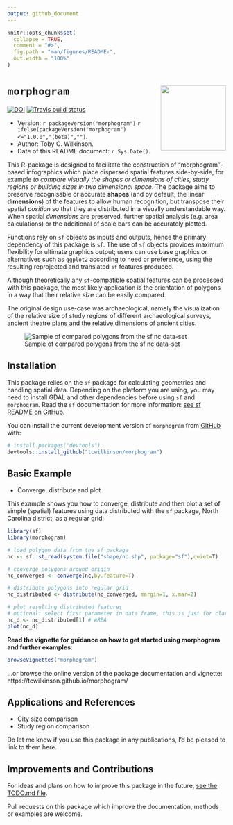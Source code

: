 ```yaml
---
output: github_document
---
```


<!-- README.md is generated from README.Rmd. Please edit that file -->
<!-- use devtools::build_readme() to regenerate ; also use pkgdown::build_site() and optionally devtools::build_manual() -->

```r
knitr::opts_chunk$set(
  collapse = TRUE,
  comment = "#>",
  fig.path = "man/figures/README-",
  out.width = "100%"
)
```

# `morphogram` <img align="right" src="man/figures/morphogram-logo.png" style="height: 150px; width= 150px;" />

<!-- badges: start -->
[![DOI](https://zenodo.org/badge/DOI/10.5281/zenodo.2667405.svg)](https://doi.org/10.5281/zenodo.2667405)
[![Travis build status](https://travis-ci.org/tcwilkinson/morphogram.svg?branch=master)](https://travis-ci.org/tcwilkinson/morphogram)
<!--
[![cran version](http://www.r-pkg.org/badges/version/morphogram)](https://CRAN.R-project.org/package=morphogram) 
[![rstudio mirror downloads](http://cranlogs.r-pkg.org/badges/morphogram?)](https://github.com/metacran/cranlogs.app)
[![rstudio mirror downloads](http://cranlogs.r-pkg.org/badges/grand-total/morphogram?color=82b4e8)](https://github.com/metacran/cranlogs.app)
-->
<!-- badges: end -->

- Version: `r packageVersion("morphogram")` `r ifelse(packageVersion("morphogram")<="1.0.0","(beta)","")`.
- Author: Toby C. Wilkinson.
- Date of this README document: `r Sys.Date()`.

This R-package is designed to facilitate the construction of "morphogram"-based infographics which place dispersed spatial features side-by-side, for example _to compare visually the shapes or dimensions of cities, study regions or building sizes in two dimensional space_. The package aims to preserve recognisable or accurate **shapes** (and by default, the linear **dimensions**) of the features to allow human recognition, but transpose their spatial _position_ so that they are distributed in a visually understandable way. When spatial _dimensions_ are preserved, further spatial analysis (e.g. area calculations) or the additional of scale bars can be accurately plotted.

Functions rely on `sf` objects as inputs and outputs, hence the primary dependency of this package is `sf`. The use of `sf` objects provides maximum flexibility for ultimate graphics output; users can use base graphics or alternatives such as `ggplot2` according to need or preference, using the resulting reprojected and translated `sf` features produced.

Although theoretically any `sf`-compatible spatial features can be processed with this package, the most likely application is the orientation of polygons in a way that their relative size can be easily compared.

The original design use-case was archaeological, namely the visualization of the relative size of study regions of different archaeological surveys, ancient theatre plans and the relative dimensions of ancient cities. 

![Sample of compared polygons from the sf nc data-set](man/figures/sample_nc.png)

## Installation

This package relies on the `sf` package for calculating geometries and handling spatial data. Depending on the platform you are using, you may need to install GDAL and other dependencies before using `sf` and `morphogram`. Read the `sf` documentation for more information: [see sf README on GitHub](https://github.com/r-spatial/sf/).

<!--
You cannot yet install the released version of morphogram from [CRAN](https://CRAN.R-project.org) with:

``` r
install.packages("morphogram")
```
-->

You can install the current development version of `morphogram` from [GitHub](https://github.com/) with:

```r
# install.packages("devtools")
devtools::install_github("tcwilkinson/morphogram")
```

## Basic Example

- Converge, distribute and plot 

This example shows you how to converge, distribute and then plot a set of simple (spatial) features using data distributed with the `sf` package, North Carolina district, as a regular grid:

```r
library(sf)
library(morphogram)

# load polygon data from the sf package
nc <- sf::st_read(system.file("shape/nc.shp", package="sf"),quiet=T)

# converge polygons around origin
nc_converged <- converge(nc,by.feature=T)

# distribute polygons into regular grid
nc_distributed <- distribute(nc_converged, margin=1, x.mar=2)

# plot resulting distributed features
# optional: select first parameter in data.frame, this is just for clarity of the final plot
nc_d <- nc_distributed[1] # AREA
plot(nc_d)
```

**Read the vignette for guidance on how to get started using morphogram and further examples**:

```r
browseVignettes("morphogram")
```

...or browse the online version of the package documentation and vignette: https://tcwilkinson.github.io/morphogram/


## Applications and References

- City size comparison
- Study region comparison

Do let me know if you use this package in any publications, I'd be pleased to link to them here.

<!--
## References

-->

## Improvements and Contributions

For ideas and plans on how to improve this package in the future, [see the TODO.md file](TODO.md).

Pull requests on this package which improve the documentation, methods or examples are welcome.



